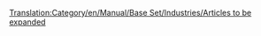 [[Translation:Category/en/Manual/Base Set/Industries/Articles to be expanded]]
{{en/Bilingual box| Es
| Esta es una lista de '''artículos que necesitan ser ampliados'''. Por favor, remítase al artículo para más información.<br/>Los artículos con las plantillas {{en/S|es/Ampliar}}, {{en/S|es/Esbozo}} y {{en/S|es/Incompleto}} son incorporados automáticamente aquí.
| ''This is a list of '''articles that need to be expanded'''. Please refer to the article for more information.<br/>Articles with {{en/S|es/Ampliar}}, {{en/S|es/Esbozo}} and {{en/S|es/Incompleto}} templates automatically go here.''}}



